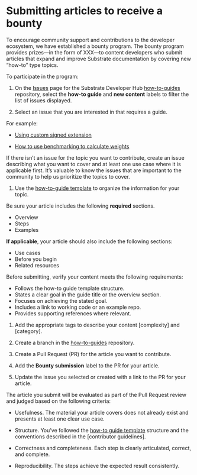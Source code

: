 # Submitting articles to receive a bounty

To encourage community support and contributions to the developer ecosystem, we have established a bounty program. 
The bounty program provides prizes—in the form of XXX—to content developers who submit articles that expand and improve Substrate documentation by covering new “how-to” type topics.

To participate in the program:

1. On the [Issues](https://github.com/substrate-developer-hub/substrate-how-to-guides/issues) page for the Substrate Developer Hub [how-to-guides](https://github.com/substrate-developer-hub/substrate-how-to-guides) repository, select the **how-to guide** and **new content** labels to filter the list of issues displayed.

1. Select an issue that you are interested in that requires a guide. 

  For example:

  * [Using custom signed extension](https://github.com/substrate-developer-hub/substrate-how-to-guides/issues/75)
  
  * [How to use benchmarking to calculate weights](https://github.com/substrate-developer-hub/substrate-how-to-guides/issues/29)

  If there isn’t an issue for the topic you want to contribute, create an issue describing what you want to cover and at least one use case where it is applicable first. 
  It’s valuable to know the issues that are important to the community to help us prioritize the topics to cover.

1. Use the [how-to-guide template]() to organize the information for your topic.

  Be sure your article includes the following **required** sections.
  
  * Overview
  * Steps
  * Examples
  
  **If applicable**, your article should also include the following sections:
  
  * Use cases
  * Before you begin
  * Related resources
  
  Before submitting, verify your content meets the following requirements:
  
  * Follows the how-to guide template structure.
  * States a clear goal in the guide title or the overview section.
  * Focuses on achieving the stated goal.
  * Includes a link to working code or an example repo.
  * Provides supporting references where relevant.
 
1. Add the appropriate tags to describe your content [complexity] and [category].

1. Create a branch in the [how-to-guides](https://github.com/substrate-developer-hub/substrate-how-to-guides) repository.

1. Create a Pull Request (PR) for the article you want to contribute.

1. Add the **Bounty submission** label to the PR for your article.

1. Update the issue you selected or created with a link to the PR for your article.

The article you submit will be evaluated as part of the Pull Request review and judged based on the following criteria:

* Usefulness. The material your article covers does not already exist and presents at least one clear use case.

* Structure. You’ve followed the [how-to guide template]() structure and the conventions described in the [contributor guidelines].

* Correctness and completeness. Each step is clearly articulated, correct, and complete.

* Reproducibility. The steps achieve the expected result consistently.
